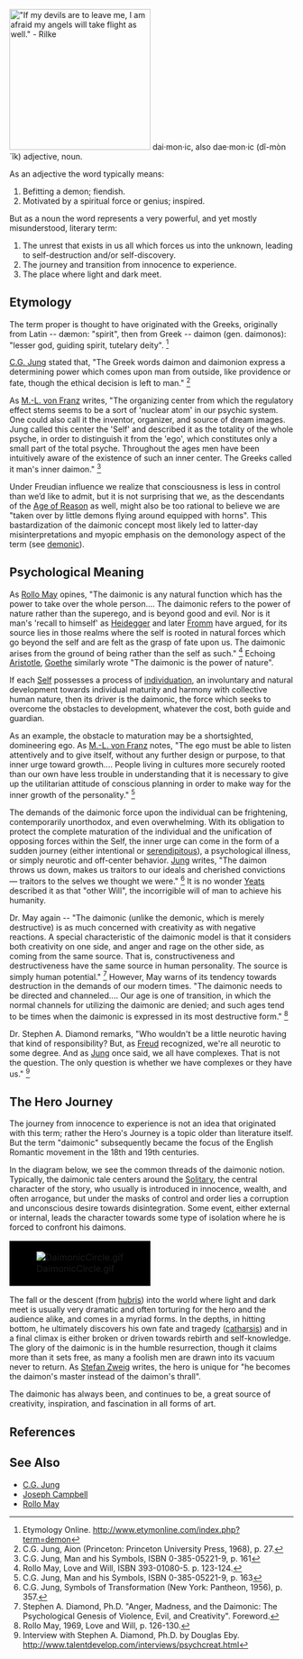 [[Image:Paradiso Canto 31.jpg|thumb|250px|"If my devils are to leave me, I am afraid my angels will take flight as well." - Rilke]]
dai·mon·ic, also dae·mon·ic (dî-mòn´îk) adjective, noun. 

As an adjective the word typically means: 

# Befitting a demon; fiendish. 
# Motivated by a spiritual force or genius; inspired. 

But as a noun the word represents a very powerful, and yet mostly misunderstood, literary term:

# The unrest that exists in us all which forces us into the unknown, leading to self-destruction and/or self-discovery.
# The journey and transition from innocence to experience.
# The place where light and dark meet.


== Etymology ==

The term proper is thought to have originated with the Greeks, originally from Latin -- dæmon: "spirit", then from Greek -- daimon (gen. daimonos): "lesser god, guiding spirit, tutelary deity". <ref>Etymology Online. http://www.etymonline.com/index.php?term=demon</ref>

[[C.G. Jung]] stated that, "The Greek words daimon and daimonion express a determining power which comes upon man from outside, like providence or fate, though the ethical decision is left to man." <ref>C.G. Jung, Aion (Princeton: Princeton University Press, 1968), p. 27.</ref>

As [[M.-L. von Franz]] writes, "The organizing center from which the regulatory effect stems seems to be a sort of 'nuclear atom' in our psychic system.  One could also call it the inventor, organizer, and source of dream images. Jung called this center the 'Self' and described it as the totality of the whole psyche, in order to distinguish it from the 'ego', which constitutes only a small part of the total psyche.  Throughout the ages men have been intuitively aware of the existence of such an inner center.  The Greeks called it man's inner daimon." <ref>C.G. Jung, Man and his Symbols, ISBN 0-385-05221-9, p. 161</ref>

Under Freudian influence we realize that consciousness is less in control than we’d like to admit, but it is not surprising that we, as the descendants of the [[The Enlightenment|Age of Reason]] as well, might also be too rational to believe we are "taken over by little demons flying around equipped with horns".  This bastardization of the daimonic concept most likely led to latter-day misinterpretations and myopic emphasis on the demonology aspect of the term (see [[demonic]]).

== Psychological Meaning ==

As [[Rollo May]] opines, "The daimonic is any natural function which has the power to take over the whole person.... The daimonic refers to the power of nature rather than the superego, and is beyond good and evil. Nor is it man's 'recall to himself' as [[Heidegger]] and later [[Fromm]] have argued, for its source lies in those realms where the self is rooted in natural forces which go beyond the self and are felt as the grasp of fate upon us. The daimonic arises from the ground of being rather than the self as such." <ref>Rollo May, Love and Will, ISBN 393-01080-5. p. 123-124.</ref>  Echoing [[Aristotle]], [[Goethe]] similarly wrote "The daimonic is the power of nature".

If each [[Self (Jung)|Self]] possesses a process of [[individuation]], an involuntary and natural development towards individual maturity and harmony with collective human nature, then its driver is the daimonic, the force which seeks to overcome the obstacles to development, whatever the cost, both guide and guardian.

As an example, the obstacle to maturation may be a shortsighted, domineering ego.  As [[M.-L. von Franz]] notes, "The ego must be able to listen attentively and to give itself, without any further design or purpose, to that inner urge toward growth.... People living in cultures more securely rooted than our own have less trouble in understanding that it is necessary to give up the utilitarian attitude of conscious planning in order to make way for the inner growth of the personality." <ref>C.G. Jung, Man and his Symbols, ISBN 0-385-05221-9, p. 163</ref>

The demands of the daimonic force upon the individual can be frightening, contemporarily unorthodox, and even overwhelming.  With its obligation to protect the complete maturation of the individual and the unification of opposing forces within the Self, the inner urge can come in the form of a sudden journey (either intentional or [[serendipitous]]), a psychological illness, or simply neurotic and off-center behavior.  [[Jung]] writes, "The daimon throws us down, makes us traitors to our ideals and cherished convictions — traitors to the selves we thought we were." <ref>C.G. Jung, Symbols of Transformation (New York: Pantheon, 1956), p. 357.</ref>  It is no wonder [[Yeats]] described it as that "other Will", the incorrigible will of man to achieve his humanity.

Dr. May again -- "The daimonic (unlike the demonic, which is merely destructive) is as much concerned with creativity as with negative reactions. A special characteristic of the daimonic model is that it considers both creativity on one side, and anger and rage on the other side, as coming from the same source. That is, constructiveness and destructiveness have the same source in human personality. The source is simply human potential."  <ref>Stephen A. Diamond, Ph.D. "Anger, Madness, and the Daimonic: The Psychological Genesis of Violence, Evil, and Creativity". Foreword.</ref> However, May warns of its tendency towards destruction in the demands of our modern times.  "The daimonic needs to be directed and channeled.... Our age is one of transition, in which the normal channels for utilizing the daimonic are denied; and such ages tend to be times when the daimonic is expressed in its most destructive form." <ref>Rollo May, 1969, Love and Will, p. 126-130.</ref>

Dr. Stephen A. Diamond remarks, "Who wouldn't be a little neurotic having that kind of responsibility? But, as [[Freud]] recognized, we're all neurotic to some degree. And as [[Jung]] once said, we all have complexes. That is not the question. The only question is whether we have complexes or they have us." <ref>Interview with Stephen A. Diamond, Ph.D. by Douglas Eby. http://www.talentdevelop.com/interviews/psychcreat.html</ref>

== The Hero Journey ==

The journey from innocence to experience is not an idea that originated with this term; rather the Hero's Journey is a topic older than literature itself.  But the term "daimonic" subsequently became the focus of the English Romantic movement in the 18th and 19th centuries.

In the diagram below, we see the common threads of the daimonic notion. Typically, the daimonic tale centers around the [[Solitary]], the central character of the story, who usually is introduced in innocence, wealth, and often arrogance, but under the masks of control and order lies a corruption and unconscious desire towards disintegration. Some event, either external or internal, leads the character towards some type of isolation where he is forced to confront his daimons. 

<table align="center">
<tr>
<td bgcolor="black">
[[Image:DaimonicCircle.gif]]
</td>
</tr>
</table>

The fall or the descent (from [[hubris]]) into the world where light and dark meet is usually very dramatic and often torturing for the hero and the audience alike, and comes in a myriad forms. In the depths, in hitting bottom, he ultimately discovers his own fate and tragedy ([[catharsis]]) and in a final climax is either broken or driven towards rebirth and self-knowledge. The glory of the daimonic is in the humble resurrection, though it claims more than it sets free, as many a foolish men are drawn into its vacuum never to return. As [[Stefan Zweig]] writes, the hero is unique for "he becomes the daimon's master instead of the daimon's thrall". 

The daimonic has always been, and continues to be, a great source of creativity, inspiration, and fascination in all forms of art.

== References ==

<!--See http://en.wikipedia.org/wiki/Wikipedia:Footnotes for an explanation of how to generate footnotes using the <ref> and </ref> tags and the tag below --> 
<references/>

== See Also ==

* [[C.G. Jung]]
* [[Joseph Campbell]]
* [[Rollo May]]


{{psychology-stub}}